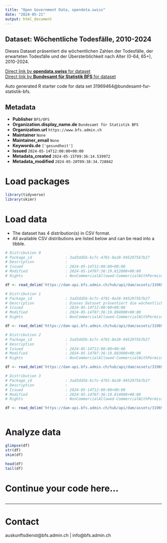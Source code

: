 ```yaml
---
title: "Open Government Data, opendata.swiss"
date: "2024-05-21"
output: html_document
---
```


## Dataset: Wöchentliche Todesfälle, 2010-2024

Dieses Dataset präsentiert die wöchentlichen Zahlen der Todesfälle, der erwarteten Todesfälle und der Übersterblichkeit nach Alter (0-64, 65+), 2010-2024.

[Direct link by **opendata.swiss** for dataset](https://opendata.swiss/de/dataset/wochentliche-todesfalle-2010-20241)<br>
[Direct link by **Bundesamt für Statistik BFS** for dataset](https://www.bfs.admin.ch/asset/de/ts-d-14.03.04.03-wr)

Auto generated R starter code for data set 31969464@bundesamt-fur-statistik-bfs.

## Metadata

- **Publisher** `BFS/OFS`
- **Organization.display_name.de** `Bundesamt für Statistik BFS`
- **Organization.url** `https://www.bfs.admin.ch`
- **Maintainer** `None`
- **Maintainer_email** `None`
- **Keywords.de** `['gesundheit']`
- **Issued** `2024-05-14T12:00:00+00:00`
- **Metadata_created** `2024-05-15T09:36:14.539972`
- **Metadata_modified** `2024-05-20T09:38:34.728042`


# Load packages

```r

library(tidyverse)
library(skimr)

```

# Load data

-   The dataset has 4 distribution(s) in CSV format.
-   All available CSV distributions are listed below and can be read into a tibble.

```r

# Distribution 0
# Package_id               : 3ad3dd5b-bc7c-4781-8e28-9452975b7b27
# Description              : 
# Issued                   : 2024-05-14T12:00:00+00:00
# Modified                 : 2024-05-14T07:36:19.812000+00:00
# Rights                   : NonCommercialAllowed-CommercialWithPermission-ReferenceRequired

df <- read_delim('https://dam-api.bfs.admin.ch/hub/api/dam/assets/31969485/master')

# Distribution 1
# Package_id               : 3ad3dd5b-bc7c-4781-8e28-9452975b7b27
# Description              : Dieses Dataset präsentiert die wöchentlichen Zahlen der Todesfälle, der erwarteten Todesfälle und der Übersterblichkeit nach Alter (0-64, 65+), 2010-2024.
# Issued                   : 2024-05-14T12:00:00+00:00
# Modified                 : 2024-05-14T07:36:19.804000+00:00
# Rights                   : NonCommercialAllowed-CommercialWithPermission-ReferenceRequired

df <- read_delim('https://dam-api.bfs.admin.ch/hub/api/dam/assets/31969480/master')

# Distribution 2
# Package_id               : 3ad3dd5b-bc7c-4781-8e28-9452975b7b27
# Description              : 
# Issued                   : 2024-05-14T12:00:00+00:00
# Modified                 : 2024-05-14T07:36:19.803000+00:00
# Rights                   : NonCommercialAllowed-CommercialWithPermission-ReferenceRequired

df <- read_delim('https://dam-api.bfs.admin.ch/hub/api/dam/assets/31969490/master')

# Distribution 3
# Package_id               : 3ad3dd5b-bc7c-4781-8e28-9452975b7b27
# Description              : 
# Issued                   : 2024-05-14T12:00:00+00:00
# Modified                 : 2024-05-14T07:36:19.814000+00:00
# Rights                   : NonCommercialAllowed-CommercialWithPermission-ReferenceRequired

df <- read_delim('https://dam-api.bfs.admin.ch/hub/api/dam/assets/31969477/master')



```

# Analyze data

```r

glimpse(df)
str(df)
skim(df)

head(df)
tail(df)

```

# Continue your code here...

```r

```

------------------------------------------------------------------------

# Contact

auskunftsdienst@bfs.admin.ch | info@bfs.admin.ch
